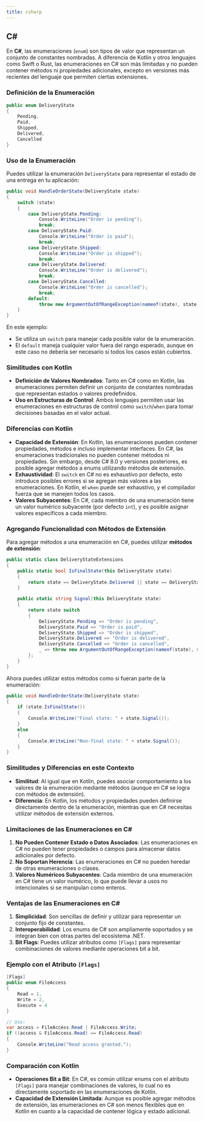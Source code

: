 ```yaml
---
title: csharp
---
```


<ReadingTime/>


## C\#

En **C#**, las enumeraciones (`enum`) son tipos de valor que representan un conjunto de constantes nombradas. A diferencia de Kotlin y otros lenguajes como Swift o Rust, las enumeraciones en C# son más limitadas y no pueden contener métodos ni propiedades adicionales, excepto en versiones más recientes del lenguaje que permiten ciertas extensiones.

### Definición de la Enumeración

```csharp
public enum DeliveryState
{
    Pending,
    Paid,
    Shipped,
    Delivered,
    Cancelled
}
```

### Uso de la Enumeración

Puedes utilizar la enumeración `DeliveryState` para representar el estado de una entrega en tu aplicación:

```csharp
public void HandleOrderState(DeliveryState state)
{
    switch (state)
    {
        case DeliveryState.Pending:
            Console.WriteLine("Order is pending");
            break;
        case DeliveryState.Paid:
            Console.WriteLine("Order is paid");
            break;
        case DeliveryState.Shipped:
            Console.WriteLine("Order is shipped");
            break;
        case DeliveryState.Delivered:
            Console.WriteLine("Order is delivered");
            break;
        case DeliveryState.Cancelled:
            Console.WriteLine("Order is cancelled");
            break;
        default:
            throw new ArgumentOutOfRangeException(nameof(state), state, null);
    }
}
```

En este ejemplo:

- Se utiliza un `switch` para manejar cada posible valor de la enumeración.
- El `default` maneja cualquier valor fuera del rango esperado, aunque en este caso no debería ser necesario si todos los casos están cubiertos.

### Similitudes con Kotlin

- **Definición de Valores Nombrados**: Tanto en C# como en Kotlin, las enumeraciones permiten definir un conjunto de constantes nombradas que representan estados o valores predefinidos.
- **Uso en Estructuras de Control**: Ambos lenguajes permiten usar las enumeraciones en estructuras de control como `switch`/`when` para tomar decisiones basadas en el valor actual.

### Diferencias con Kotlin

- **Capacidad de Extensión**: En Kotlin, las enumeraciones pueden contener propiedades, métodos e incluso implementar interfaces. En C#, las enumeraciones tradicionales no pueden contener métodos ni propiedades. Sin embargo, desde C# 8.0 y versiones posteriores, es posible agregar métodos a enums utilizando métodos de extensión.
- **Exhaustividad**: El `switch` en C# no es exhaustivo por defecto, esto introduce posibles errores si se agregan más valores a las enumeraciones. En Kotlin, el `when` puede ser exhaustivo, y el compilador fuerza que se manejen todos los casos.
- **Valores Subyacentes**: En C#, cada miembro de una enumeración tiene un valor numérico subyacente (por defecto `int`), y es posible asignar valores específicos a cada miembro.

### Agregando Funcionalidad con Métodos de Extensión

Para agregar métodos a una enumeración en C#, puedes utilizar **métodos de extensión**:

```csharp
public static class DeliveryStateExtensions
{
    public static bool IsFinalState(this DeliveryState state)
    {
        return state == DeliveryState.Delivered || state == DeliveryState.Cancelled;
    }

    public static string Signal(this DeliveryState state)
    {
        return state switch
        {
            DeliveryState.Pending => "Order is pending",
            DeliveryState.Paid => "Order is paid",
            DeliveryState.Shipped => "Order is shipped",
            DeliveryState.Delivered => "Order is delivered",
            DeliveryState.Cancelled => "Order is cancelled",
            _ => throw new ArgumentOutOfRangeException(nameof(state), state, null)
        };
    }
}
```

Ahora puedes utilizar estos métodos como si fueran parte de la enumeración:

```csharp
public void HandleOrderState(DeliveryState state)
{
    if (state.IsFinalState())
    {
        Console.WriteLine("Final state: " + state.Signal());
    }
    else
    {
        Console.WriteLine("Non-final state: " + state.Signal());
    }
}
```

### Similitudes y Diferencias en este Contexto

- **Similitud**: Al igual que en Kotlin, puedes asociar comportamiento a los valores de la enumeración mediante métodos (aunque en C# se logra con métodos de extensión).
- **Diferencia**: En Kotlin, los métodos y propiedades pueden definirse directamente dentro de la enumeración, mientras que en C# necesitas utilizar métodos de extensión externos.

### Limitaciones de las Enumeraciones en C#

1. **No Pueden Contener Estado o Datos Asociados**: Las enumeraciones en C# no pueden tener propiedades o campos para almacenar datos adicionales por defecto.
2. **No Soportan Herencia**: Las enumeraciones en C# no pueden heredar de otras enumeraciones o clases.
3. **Valores Numéricos Subyacentes**: Cada miembro de una enumeración en C# tiene un valor numérico, lo que puede llevar a usos no intencionales si se manipulan como enteros.

### Ventajas de las Enumeraciones en C#

1. **Simplicidad**: Son sencillas de definir y utilizar para representar un conjunto fijo de constantes.
2. **Interoperabilidad**: Los enums de C# son ampliamente soportados y se integran bien con otras partes del ecosistema .NET.
3. **Bit Flags**: Puedes utilizar atributos como `[Flags]` para representar combinaciones de valores mediante operaciones bit a bit.

### Ejemplo con el Atributo `[Flags]`

```csharp
[Flags]
public enum FileAccess
{
    Read = 1,
    Write = 2,
    Execute = 4
}

// Uso:
var access = FileAccess.Read | FileAccess.Write;
if ((access & FileAccess.Read) == FileAccess.Read)
{
    Console.WriteLine("Read access granted.");
}
```

### Comparación con Kotlin

- **Operaciones Bit a Bit**: En C#, es común utilizar enums con el atributo `[Flags]` para manejar combinaciones de valores, lo cual no es directamente soportado en las enumeraciones de Kotlin.
- **Capacidad de Extensión Limitada**: Aunque es posible agregar métodos de extensión, las enumeraciones en C# son menos flexibles que en Kotlin en cuanto a la capacidad de contener lógica y estado adicional.
